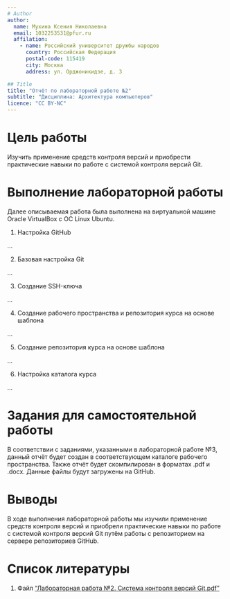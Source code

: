 ```yaml
---
# Author
author:
  name: Мухина Ксения Николаевна
  email: 1032253531@pfur.ru
  affilation:
    - name: Российский университет дружбы народов
      country: Российская Федерация
      postal-code: 115419
      city: Москва
      address: ул. Орджоникидзе, д. 3

## Title
title: "Отчёт по лабораторной работе №2"
subtitle: "Дисциплина: Архитектура компьютеров"
licence: "CC BY-NC"
---
```


# Цель работы

Изучить применение средств контроля версий и приобрести практические навыки по работе с системой контроля версий Git.

# Выполнение лабораторной работы

Далее описываемая работа была выполнена на виртуальной машине Oracle VirtualBox с ОС Linux Ubuntu.

1. Настройка GitHub

...

2. Базовая настройка Git

...

3. Создание SSH-ключа

...

4. Создание рабочего пространства и репозитория курса на основе шаблона

...

5. Создание репозитория курса на основе шаблона

...

6. Настройка каталога курса

...

# Задания для самостоятельной работы

В соответствии с заданиями, указанными в лабораторной работе №3, данный отчёт будет создан в соответствующем каталоге рабочего пространства. Также отчёт будет скомпилирован в форматах .pdf и .docx. Данные файлы будут загружены на GitHub.

# Выводы

В ходе выполнения лабораторной работы мы изучили применение средств контроля версий и приобрели практические навыки по работе с системой контроля версий Git путём работы с репозиторием на сервере репозиториев GitHub.

# Список литературы{.unnumbered}

1. Файл ["Лабораторная работа №2. Система контроля версий Git.pdf"](https://esystem.rudn.ru/mod/resource/view.php?id=1297701)
